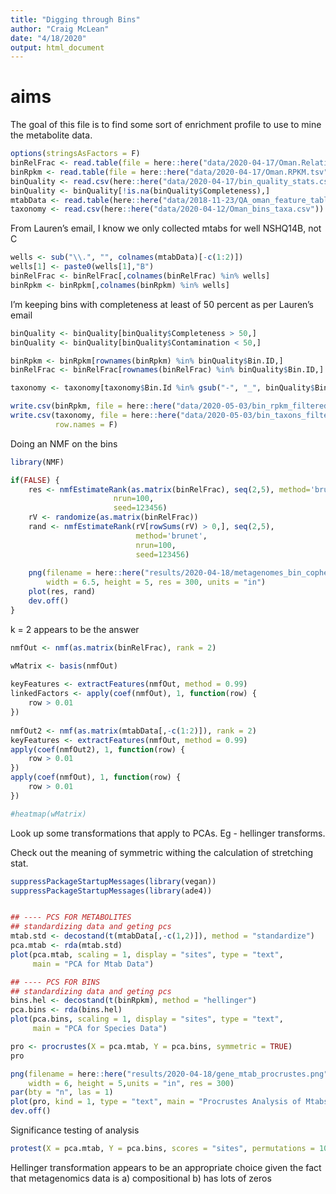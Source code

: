 ```yaml
---
title: "Digging through Bins"
author: "Craig McLean"
date: "4/18/2020"
output: html_document
---
```


# aims

The goal of this file is to find some sort of enrichment profile to use
to mine the metabolite data.

```r
options(stringsAsFactors = F)
binRelFrac <- read.table(file = here::here("data/2020-04-17/Oman.RelativeFraction.tsv"))
binRpkm <- read.table(file = here::here("data/2020-04-17/Oman.RPKM.tsv"))
binQuality <- read.csv(here::here("data/2020-04-17/bin_quality_stats.csv"))
binQuality <- binQuality[!is.na(binQuality$Completeness),]
mtabData <- read.table(here::here("data/2018-11-23/QA_oman_feature_table.txt"), header = T)
taxonomy <- read.csv(here::here("data/2020-04-12/Oman_bins_taxa.csv"))
```

From Lauren's email, I know we only collected mtabs for well NSHQ14B, not C

```r
wells <- sub("\\.", "", colnames(mtabData)[-c(1:2)])
wells[1] <- paste0(wells[1],"B")
binRelFrac <- binRelFrac[,colnames(binRelFrac) %in% wells]
binRpkm <- binRpkm[,colnames(binRpkm) %in% wells]

```

I'm keeping bins with completeness at least of 50 percent as per Lauren's email

```r
binQuality <- binQuality[binQuality$Completeness > 50,]
binQuality <- binQuality[binQuality$Contamination < 50,]

binRpkm <- binRpkm[rownames(binRpkm) %in% binQuality$Bin.ID,]
binRelFrac <- binRelFrac[rownames(binRelFrac) %in% binQuality$Bin.ID,]

taxonomy <- taxonomy[taxonomy$Bin.Id %in% gsub("-", "_", binQuality$Bin.ID),]

write.csv(binRpkm, file = here::here("data/2020-05-03/bin_rpkm_filtered.csv"))
write.csv(taxonomy, file = here::here("data/2020-05-03/bin_taxons_filtered.csv"),
          row.names = F)
```

Doing an NMF on the bins

```r
library(NMF)

if(FALSE) {
    res <- nmfEstimateRank(as.matrix(binRelFrac), seq(2,5), method='brunet', 
                       nrun=100, 
                       seed=123456)
    rV <- randomize(as.matrix(binRelFrac))
    rand <- nmfEstimateRank(rV[rowSums(rV) > 0,], seq(2,5), 
                            method='brunet', 
                            nrun=100, 
                            seed=123456)
    
    png(filename = here::here("results/2020-04-18/metagenomes_bin_cophenetic_cor.png"),
        width = 6.5, height = 5, res = 300, units = "in")
    plot(res, rand)
    dev.off()
}
```

k = 2 appears to be the answer

```r
nmfOut <- nmf(as.matrix(binRelFrac), rank = 2)

wMatrix <- basis(nmfOut)
   
keyFeatures <- extractFeatures(nmfOut, method = 0.99)
linkedFactors <- apply(coef(nmfOut), 1, function(row) {
    row > 0.01
})
 
nmfOut2 <- nmf(as.matrix(mtabData[,-c(1:2)]), rank = 2)
keyFeatures <- extractFeatures(nmfOut, method = 0.99)
apply(coef(nmfOut2), 1, function(row) {
    row > 0.01
})
apply(coef(nmfOut), 1, function(row) {
    row > 0.01
})

#heatmap(wMatrix)
```

Look up some transformations that apply to PCAs. Eg - hellinger transforms.

Check out the meaning of symmetric withing the calculation of stretching stat.

```r
suppressPackageStartupMessages(library(vegan))
suppressPackageStartupMessages(library(ade4))


## ---- PCS FOR METABOLITES
## standardizing data and geting pcs 
mtab.std <- decostand(t(mtabData[,-c(1,2)]), method = "standardize")
pca.mtab <- rda(mtab.std)
plot(pca.mtab, scaling = 1, display = "sites", type = "text", 
     main = "PCA for Mtab Data")

## ---- PCS FOR BINS
## standardizing data and geting pcs 
bins.hel <- decostand(t(binRpkm), method = "hellinger")
pca.bins <- rda(bins.hel)
plot(pca.bins, scaling = 1, display = "sites", type = "text", 
     main = "PCA for Species Data")

pro <- procrustes(X = pca.mtab, Y = pca.bins, symmetric = TRUE)
pro

png(filename = here::here("results/2020-04-18/gene_mtab_procrustes.png"), 
    width = 6, height = 5,units = "in", res = 300)
par(bty = "n", las = 1)
plot(pro, kind = 1, type = "text", main = "Procrustes Analysis of Mtabs and Bins")
dev.off()
```

Significance testing of analysis

```r
protest(X = pca.mtab, Y = pca.bins, scores = "sites", permutations = 100)
```

Hellinger transformation appears to be an appropriate choice given the fact that metagenomics data is
a) compositional
b) has lots of zeros
